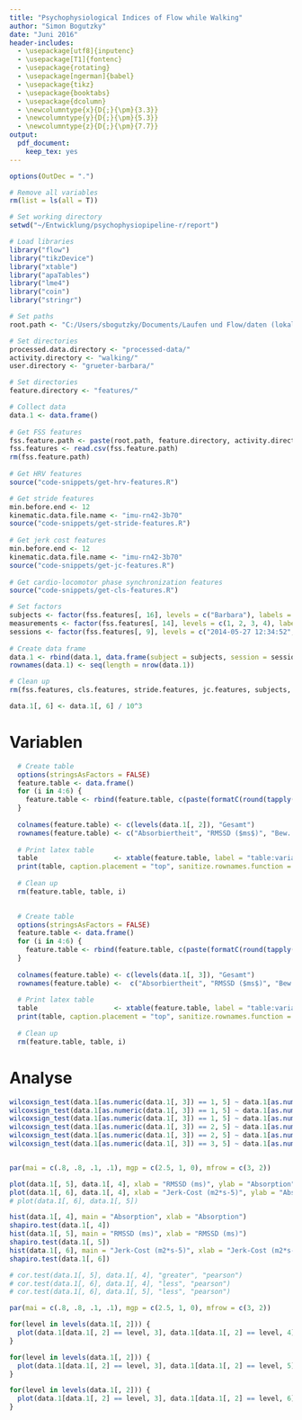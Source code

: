 ```yaml
---
title: "Psychophysiological Indices of Flow while Walking"
author: "Simon Bogutzky"
date: "Juni 2016"
header-includes:
  - \usepackage[utf8]{inputenc} 
  - \usepackage[T1]{fontenc}
  - \usepackage{rotating}
  - \usepackage[ngerman]{babel}
  - \usepackage{tikz}
  - \usepackage{booktabs} 
  - \usepackage{dcolumn}
  - \newcolumntype{x}{D{;}{\pm}{3.3}} 
  - \newcolumntype{y}{D{;}{\pm}{5.3}}
  - \newcolumntype{z}{D{;}{\pm}{7.7}}
output: 
  pdf_document: 
    keep_tex: yes
---
```


```r
options(OutDec = ".")

# Remove all variables
rm(list = ls(all = T))

# Set working directory
setwd("~/Entwicklung/psychophysiopipeline-r/report")

# Load libraries
library("flow")
library("tikzDevice")
library("xtable")
library("apaTables")
library("lme4") 
library("coin")
library("stringr")

# Set paths
root.path <- "C:/Users/sbogutzky/Documents/Laufen und Flow/daten (lokal)/2014/"

# Set directories
processed.data.directory <- "processed-data/"
activity.directory <- "walking/"
user.directory <- "grueter-barbara/"

```

```r

# Set directories
feature.directory <- "features/"

# Collect data
data.1 <- data.frame()
    
# Get FSS features
fss.feature.path <- paste(root.path, feature.directory, activity.directory, user.directory, "fss-features.csv", sep = "")
fss.features <- read.csv(fss.feature.path)
rm(fss.feature.path)
    
# Get HRV features
source("code-snippets/get-hrv-features.R")

# Get stride features
min.before.end <- 12
kinematic.data.file.name <- "imu-rn42-3b70"
source("code-snippets/get-stride-features.R")
    
# Get jerk cost features
min.before.end <- 12
kinematic.data.file.name <- "imu-rn42-3b70"
source("code-snippets/get-jc-features.R")
    
# Get cardio-locomotor phase synchronization features
source("code-snippets/get-cls-features.R") 

# Set factors
subjects <- factor(fss.features[, 16], levels = c("Barbara"), labels = c("Female"))
measurements <- factor(fss.features[, 14], levels = c(1, 2, 3, 4), labels = c("15'", "30'", "45'", "60'"))
sessions <- factor(fss.features[, 9], levels = c("2014-05-27 12:34:52", "2014-05-28 14:13:25",  "2014-06-03 12:29:16", "2014-06-04 12:09:38", "2014-06-05 13:18:49", "2014-06-06 11:08:16"), labels = c("27.05", "28.05", "03.06", "04.06", "05.06", "06.06"))
  
# Create data frame
data.1 <- rbind(data.1, data.frame(subject = subjects, session = sessions, measurement = measurements, absorption = fss.features[, 3], rmssd = hrv.features[, 5], mean.jerk.cost = jc.features[, 1]))
rownames(data.1) <- seq(length = nrow(data.1))

# Clean up
rm(fss.features, cls.features, stride.features, jc.features, subjects, sessions, measurements)

data.1[, 6] <- data.1[, 6] / 10^3
```

# Variablen

```r
    
  # Create table
  options(stringsAsFactors = FALSE)
  feature.table <- data.frame()
  for (i in 4:6) {
    feature.table <- rbind(feature.table, c(paste(formatC(round(tapply(data.1[, i], data.1[, 2], mean, na.rm=TRUE), 2), format = "f", digits = 2), ";", formatC(round(tapply(data.1[, i], data.1[, 2], sd, na.rm=TRUE), 2), format = "f", digits = 2)),  paste(formatC(round(mean(data.1[, i], na.rm=TRUE), 2), format = "f", digits = 2), ";", formatC(round(sd(data.1[, i], na.rm=TRUE), 2), format = "f", digits = 2))))
  }
  
  colnames(feature.table) <- c(levels(data.1[, 2]), "Gesamt")
  rownames(feature.table) <- c("Absorbiertheit", "RMSSD ($ms$)", "Bew. ($\\times 10^3 \\: m^2 \\cdot s^{-5}$)")
  
  # Print latex table
  table                   <- xtable(feature.table, label = "table:variablen-nach-sitzung", align = "lyyyyyyy", caption = "Variablen: Arithmetisches Mittel $\\pm$ Standardabweichung zu den sechs Sitzungen [$N = 4$] -+- \\emph{Anmerkung}: Bew. = Bewegungsaufwand.") 
  print(table, caption.placement = "top", sanitize.rownames.function = function(x){x}, comment = FALSE, booktabs = TRUE)
  
  # Clean up
  rm(feature.table, table, i)
  
```

```r
    
  # Create table
  options(stringsAsFactors = FALSE)
  feature.table <- data.frame()
  for (i in 4:6) {
    feature.table <- rbind(feature.table, c(paste(formatC(round(tapply(data.1[, i], data.1[, 3], mean, na.rm=TRUE), 2), format = "f", digits = 2), ";", formatC(round(tapply(data.1[, i], data.1[, 3], sd, na.rm=TRUE), 2), format = "f", digits = 2)),  paste(formatC(round(mean(data.1[, i], na.rm=TRUE), 2), format = "f", digits = 2), ";", formatC(round(sd(data.1[, i], na.rm=TRUE), 2), format = "f", digits = 2))))
  }
  
  colnames(feature.table) <- c(levels(data.1[, 3]), "Gesamt")
  rownames(feature.table) <-  c("Absorbiertheit", "RMSSD ($ms$)", "Bew. ($\\times 10^3 \\: m^2 \\cdot s^{-5}$)")
  
  # Print latex table
  table                   <- xtable(feature.table, label = "table:variablen-nach-messzeitpunkt", align = "lyyyyy", caption = "Variablen: Arithmetisches Mittel $\\pm$ Standardabweichung zu den vier Messzeitpunkten [$N = 6$] -+- \\emph{Anmerkung}: Bew. = Bewegungsaufwand.") 
  print(table, caption.placement = "top", sanitize.rownames.function = function(x){x}, comment = FALSE, booktabs = TRUE)
  
  # Clean up
  rm(feature.table, table, i)
```

# Analyse

```r
wilcoxsign_test(data.1[as.numeric(data.1[, 3]) == 1, 5] ~ data.1[as.numeric(data.1[, 3]) == 2, 5], distribution="exact")
wilcoxsign_test(data.1[as.numeric(data.1[, 3]) == 1, 5] ~ data.1[as.numeric(data.1[, 3]) == 3, 5], distribution="exact")
wilcoxsign_test(data.1[as.numeric(data.1[, 3]) == 1, 5] ~ data.1[as.numeric(data.1[, 3]) == 4, 5], distribution="exact")
wilcoxsign_test(data.1[as.numeric(data.1[, 3]) == 2, 5] ~ data.1[as.numeric(data.1[, 3]) == 3, 5], distribution="exact")
wilcoxsign_test(data.1[as.numeric(data.1[, 3]) == 2, 5] ~ data.1[as.numeric(data.1[, 3]) == 4, 5], distribution="exact")
wilcoxsign_test(data.1[as.numeric(data.1[, 3]) == 3, 5] ~ data.1[as.numeric(data.1[, 3]) == 4, 5], distribution="exact")


par(mai = c(.8, .8, .1, .1), mgp = c(2.5, 1, 0), mfrow = c(3, 2))

plot(data.1[, 5], data.1[, 4], xlab = "RMSSD (ms)", ylab = "Absorption")
plot(data.1[, 6], data.1[, 4], xlab = "Jerk-Cost (m2*s-5)", ylab = "Absorption")
# plot(data.1[, 6], data.1[, 5])

hist(data.1[, 4], main = "Absorption", xlab = "Absorption")
shapiro.test(data.1[, 4])
hist(data.1[, 5], main = "RMSSD (ms)", xlab = "RMSSD (ms)")
shapiro.test(data.1[, 5])
hist(data.1[, 6], main = "Jerk-Cost (m2*s-5)", xlab = "Jerk-Cost (m2*s-5)")
shapiro.test(data.1[, 6])

# cor.test(data.1[, 5], data.1[, 4], "greater", "pearson")
# cor.test(data.1[, 6], data.1[, 4], "less", "pearson")
# cor.test(data.1[, 6], data.1[, 5], "less", "pearson")
```

```r

par(mai = c(.8, .8, .1, .1), mgp = c(2.5, 1, 0), mfrow = c(3, 2))

for(level in levels(data.1[, 2])) {
  plot(data.1[data.1[, 2] == level, 3], data.1[data.1[, 2] == level, 4], type = "b", sub = data.1[data.1[, 2] == level, 2], ylim = c(2, 7), ylab = "Absorption")
}

for(level in levels(data.1[, 2])) {
  plot(data.1[data.1[, 2] == level, 3], data.1[data.1[, 2] == level, 5], type = "b", sub = data.1[data.1[, 2] == level, 2], ylim = c(2.5, 7.5), ylab = "RMSSD (ms)")
}

for(level in levels(data.1[, 2])) {
  plot(data.1[data.1[, 2] == level, 3], data.1[data.1[, 2] == level, 6], type = "b", sub = data.1[data.1[, 2] == level, 2], ylim = c(5, 8), ylab = "Jerk-Cost (m2*s-5)")
}

```

